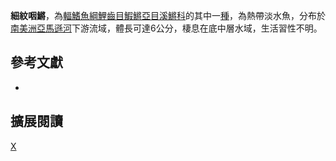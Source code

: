 {{Speciesbox 
| taxon = Laimosemion strigatus
| status = NE
| status_system = IUCN3.1
| authority =  {{le|查爾斯·塔特·里根|Charles Tate Regan|Regan}}, 1912
| synonyms = *''Rivulus strigatus, Regan, 1912 ''
}}
'''細紋咽鱂'''，為[[輻鰭魚綱|輻鰭魚綱]][[鯉齒目|鯉齒目]][[鰕鱂亞目|鰕鱂亞目]][[溪鱂科|溪鱂科]]的其中一[[種|種]]，為熱帶淡水魚，分布於[[南美洲|南美洲]][[亞馬遜河|亞馬遜河]]下游流域，體長可達6公分，棲息在底中層水域，生活習性不明。
== 參考文獻 ==
*{{FishBase_species|genus=Laimosemion|species=strigatus|year=2014|month=8}}

== 擴展閱讀 ==
{{refbegin}}
{{wikispecies-inline|Laimosemion strigatus|細紋咽鱂}}
{{refend}}
{{Taxonbar|from=Q5817100}}

[[Category:咽鱂屬|X]]